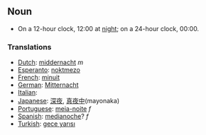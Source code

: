 ==Noun==
* On a 12-hour clock, 12:00 at [[night]]; on a 24-hour clock, 00:00.

===Translations===
*[[Dutch]]: [[middernacht]] ''m''
*[[Esperanto]]: [[noktmezo]]
*[[French]]: [[minuit]]
*[[German]]: [[Mitternacht]]
*[[Italian]]: [[]]
*[[Japanese]]: [[深夜]], [[真夜中]](mayonaka)
*[[Portuguese]]: [[meia-noite]] ''f''
*[[Spanish]]: [[medianoche]]? ''f''
*[[Turkish]]: [[gece yarısı]]